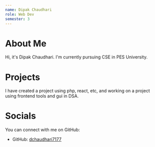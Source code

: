 ```yaml
---
name: Dipak Chaudhari
role: Web Dev
semester: 3
---
```


# About Me

Hi, it's Dipak Chaudhari. I'm currently pursuing CSE in PES University.


# Projects

I have created a project using php, react, etc, and working on a project using frontend tools and gui in DSA.

# Socials

You can connect with me on GitHub:

- GitHub: [dchaudhari7177](https://github.com/dchaudhari7177)

